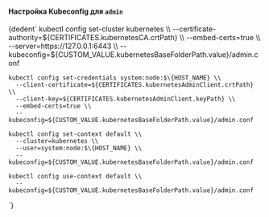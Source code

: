 

#### Настройка Kubeconfig для `admin`
<CodeBlock language="bash">
  {dedent`
    kubectl config set-cluster kubernetes \\
      --certificate-authority=${CERTIFICATES.kubernetesCA.crtPath} \\
      --embed-certs=true \\
      --server=https://127.0.0.1:6443 \\
      --kubeconfig=${CUSTOM_VALUE.kubernetesBaseFolderPath.value}/admin.conf

    kubectl config set-credentials system:node:$\{HOST_NAME} \\
      --client-certificate=${CERTIFICATES.kubernetesAdminClient.crtPath} \\
      --client-key=${CERTIFICATES.kubernetesAdminClient.keyPath} \\
      --embed-certs=true \\
      --kubeconfig=${CUSTOM_VALUE.kubernetesBaseFolderPath.value}/admin.conf

    kubectl config set-context default \\
      --cluster=kubernetes \\
      --user=system:node:$\{HOST_NAME} \\
      --kubeconfig=${CUSTOM_VALUE.kubernetesBaseFolderPath.value}/admin.conf

    kubectl config use-context default \\
      --kubeconfig=${CUSTOM_VALUE.kubernetesBaseFolderPath.value}/admin.conf
  `}
</CodeBlock>
